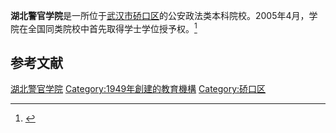 {{refimprove|time=2012-03-25T13:00:23+00:00}}
{{高校
|名称    =湖北警官学院
|外文名  =Hubei University of Police
|图像    =[[File:Hubei_univ_police.png|logo]]
|图像说明=
|校训    =忠诚 荣誉 使命
|建校    =1949年
|闭校    =
|校庆日  =
|类型    =省属公安政法类本科院校
|书记    =王丰年
|院长    =刘茂林
|教师    =
|职工    =439人
|学生    =
|地址    ={{CHN}}[[武汉市|武汉市]][[硚口区|硚口区]][[解放大道_(武汉市)|解放大道]]86号
|校园环境=
|面积    =505.73亩<br>33.8万余平方米（建筑面积）
|代表色  =
|隶属    =[[湖北省教育厅|湖北省教育厅]]
|邮编    =430034
|电话    =027-61630018
|网站    ={{url|https://www.hbpa.edu.cn}}
|标志    =
|脚注    =
}}
'''湖北警官学院'''是一所位于[[武汉市|武汉市]][[硚口区|硚口区]]的公安政法类本科院校。2005年4月，学院在全国同类院校中首先取得学士学位授予权。<ref name="学 院 概 况 ">{{cite web | url=http://www.hbpa.edu.cn/xygk.htm | title=学 院 概 况 | 3= | access-date=2016-10-03 | archive-url=https://web.archive.org/web/20161003185847/http://www.hbpa.edu.cn/xygk.htm | archive-date=2016-10-03 | dead-url=yes }}</ref>

==参考文献==
{{reflist}}
{{十校联合}}
{{公安院校}}
{{湖北高等院校}}

[[Category:湖北警官学院|]]
[[Category:1949年創建的教育機構|Category:1949年創建的教育機構]]
[[Category:硚口区|Category:硚口区]]